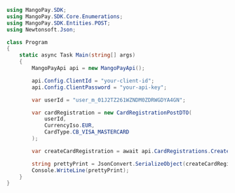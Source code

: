 ```csharp .NET 
using MangoPay.SDK;
using MangoPay.SDK.Core.Enumerations;
using MangoPay.SDK.Entities.POST;
using Newtonsoft.Json;

class Program
{
    static async Task Main(string[] args)
    {
        MangoPayApi api = new MangoPayApi();

        api.Config.ClientId = "your-client-id";
        api.Config.ClientPassword = "your-api-key";

        var userId = "user_m_01J2TZ261WZNDM0ZDRWGDYA4GN";

        var cardRegistration = new CardRegistrationPostDTO(
            userId, 
            CurrencyIso.EUR,
            CardType.CB_VISA_MASTERCARD
        );

        var createCardRegistration = await api.CardRegistrations.CreateAsync(cardRegistration);

        string prettyPrint = JsonConvert.SerializeObject(createCardRegistration, Formatting.Indented);
        Console.WriteLine(prettyPrint);
    }
}
```